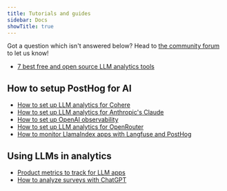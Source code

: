 ```yaml
---
title: Tutorials and guides
sidebar: Docs
showTitle: true
---
```


Got a question which isn't answered below? Head to [the community forum](/questions) to let us know!

- [7 best free and open source LLM analytics tools](/blog/best-open-source-llm-observability-tools)

## How to setup PostHog for AI

- [How to set up LLM analytics for Cohere](/tutorials/cohere-analytics)		
- [How to set up LLM analytics for Anthropic's Claude](/tutorials/anthropic-analytics)										
- [How to set up OpenAI observability](/tutorials/openai-observability)
- [How to set up LLM analytics for OpenRouter](/tutorials/openrouter-observability)
- [How to monitor LlamaIndex apps with Langfuse and PostHog](/tutorials/monitor-llama-index-with-langfuse)

## Using LLMs in analytics

- [Product metrics to track for LLM apps](/product-engineers/llm-product-metrics)
- [How to analyze surveys with ChatGPT](/tutorials/analyze-surveys-with-chatgpt)
